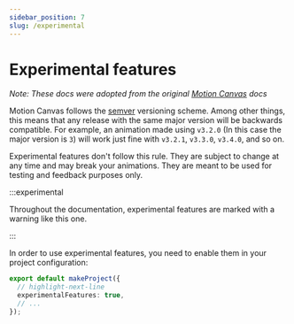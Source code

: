 ```yaml
---
sidebar_position: 7
slug: /experimental
---
```


# Experimental features

_Note: These docs were adopted from the original
[Motion Canvas](https://motioncanvas.io/docs/) docs_

Motion Canvas follows the [semver](https://semver.org/) versioning scheme. Among
other things, this means that any release with the same major version will be
backwards compatible. For example, an animation made using `v3.2.0` (In this
case the major version is `3`) will work just fine with `v3.2.1`, `v3.3.0`,
`v3.4.0`, and so on.

Experimental features don't follow this rule. They are subject to change at any
time and may break your animations. They are meant to be used for testing and
feedback purposes only.

:::experimental

Throughout the documentation, experimental features are marked with a warning
like this one.

:::

In order to use experimental features, you need to enable them in your project
configuration:

```ts title="project.ts"
export default makeProject({
  // highlight-next-line
  experimentalFeatures: true,
  // ...
});
```
